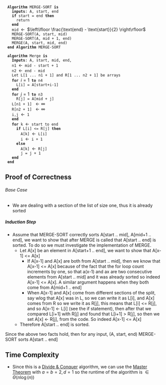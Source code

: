   '''Algorithm''' MERGE-SORT '''is'''
    '''inputs''': A, start, end
    '''if''' start = end '''then'''
      return
    '''end'''
    mid <math display="inline">\leftarrow</math> <math display="inline">\left\lfloor \frac{\text{end} - \text{start}}{2} \right\rfloor</math>
    MERGE-SORT(A, start, mid)
    MERGE-SORT(A, mid + 1, end)
    MERGE(A, start, mid, end)
  '''end Algorithm''' MERGE-SORT

  '''algorithm''' Merge '''is'''
    '''Inputs''': A, start, mid, end,
    n1 <math display="inline">\leftarrow</math> mid - start + 1
    n2 <math display="inline">\leftarrow</math> end - mid
    Let L[1 ... n1 + 1] and R[1 ... n2 + 1] be arrays
    '''for''' <math display="inline">i = 1</math> '''to''' n4
      L[i] = A[start+i-1]
    '''end'''
    '''for''' <math display="inline">j = 1</math> '''to''' n3
      R[j] = A[mid + j]
    L[n1 + 1] <math display="inline">\leftarrow \infty</math>
    R[n2 + 1] <math display="inline">\leftarrow \infty</math>
    i,j <math display="inline">\leftarrow</math> 1
    '''end'''
    '''for''' k <math display="inline">\leftarrow</math> start to end
      '''if''' L[i] &lt;= R[j] '''then'''
        A[k] <math display="inline">\leftarrow</math> L[i]
        i <math display="inline">\leftarrow</math> i + 1
      '''else'''
        A[k] <math display="inline">\leftarrow</math> R[j]
        j = j + 1
    '''end'''
  '''end'''

==Proof of Correctness==

======Base Case======

*We are dealing with a section of the list of size one, thus it is already sorted

=====Induction Step=====

*Assume that MERGE-SORT correctly sorts A[start .. mid], A[mid+1 .. end], we want to show that after MERGE is called that A[start .. end] is sorted. To do so we must investigate the implementation of MERGE.
**Let A[x] be an element in A[start+1 .. end], we want to show that A[x-1] <= A[x]
***If A[x-1] and A[x] are both from A[start .. mid], then we know that A[x-1] <= A[x] because of the fact that the for loop count increments by one, so that a(x-1) and ax are two consecutive elements from A[start .. mid] and it was already sorted so indeed A[x-1] <= A[x]. A similar argument happens when they both come from A[mid+1 .. end]
***When A[x-1] and A[x] come from different sections of the split, say wlog that A[x] was in L, so we can write it as L[i], and A[x] comes from R so we write it as R[j], this means that L[i] <= R[j], and so A[x-1] <math>\leftarrow</math> L[i] (see the if statement), then after that we compared L[i+1] with R[j] and found that L[i+1] > R[j], so then we set A[x] <math>\leftarrow</math> R[j], from the code. So indeed A[x-1]  <= A[x]
**Therefore A[start .. end] is sorted.
Since the above two facts hold, then for any input, (A, start, end) MERGE-SORT sorts A[start .. end]

==Time Complexity==

*Since this is a [[Divide & Conquer]] algorithm, we can use the [[Master Theorem]] with <math>a = b = 2, d = 1</math> so the runtime of the algorithm is <math>\in \Theta(n \log(n))</math>
{{Knowledge Metadata|Algorithms|Algorithm}}